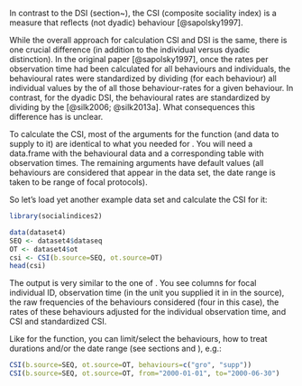 
In contrast to the DSI (section~\ref{sec:dsi}), the CSI (composite sociality index) is a measure that reflects \textit{individual} (not dyadic) behaviour [@sapolsky1997].

While the overall approach for calculation CSI and DSI is the same, there is one crucial difference (in addition to the individual versus dyadic distinction). In the original paper [@sapolsky1997], once the rates per observation time had been calculated for all behaviours and individuals, the behavioural rates were standardized by dividing (for each behaviour) all individual values by the \textit{median} of all those behaviour-rates for a given behaviour. In contrast, for the dyadic DSI, the behavioural rates are standardized by dividing by the \textit{mean} [@silk2006; @silk2013a]. What consequences this difference has is unclear.\footnote{except that the group mean of CSI scores is not by definition 1, whereas for the DSI it is 1.}

To calculate the CSI, most of the arguments for the function \texttt{CSI()} \index{CSI()@\texttt{CSI()}} (and data to supply to it) are identical to what you needed for \texttt{DSI()}. You will need a data.frame with the behavioural data and a corresponding table with observation times. The remaining arguments have default values\footnote{in fact, you can also omit the observation time source, which essentially means that you assume equal observation times for all individuals, which is likely to be unrealistic, though. So better supply this table...} (all behaviours are considered that appear in the data set, the date range is taken to be range of focal protocols).

So let's load yet another example data set\footnote{don't forget to attach the library if you haven't done so already (\texttt{library(socialindices)})} and calculate the CSI for it:

```r
library(socialindices2)
```

```r
data(dataset4)
SEQ <- dataset4$dataseq
OT <- dataset4$ot
csi <- CSI(b.source=SEQ, ot.source=OT)
head(csi)
```

The output is very similar to the one of \texttt{DSI}. You see columns for focal individual ID, observation time (in the unit you supplied it in in the source), the raw frequencies of the behaviours considered (four in this case), the rates of these behaviours adjusted for the individual observation time, and CSI and standardized CSI.

Like for the \texttt{DSI()} function, you can limit/select the behaviours, how to treat durations and/or the date range (see sections \ref{subsec:behdur} and \ref{subsec:temporal}), e.g.:

```r
CSI(b.source=SEQ, ot.source=OT, behaviours=c("gro", "supp"))
CSI(b.source=SEQ, ot.source=OT, from="2000-01-01", to="2000-06-30")
```


